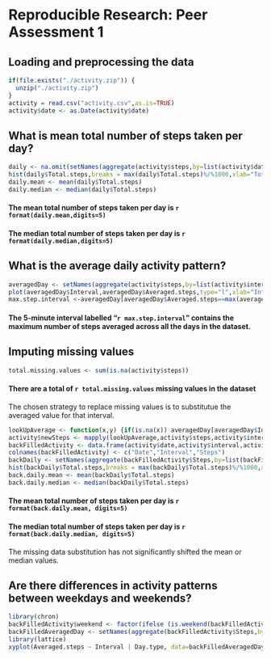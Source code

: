 # Reproducible Research: Peer Assessment 1

## Loading and preprocessing the data
```r
if(file.exists("./activity.zip")) {
  unzip("./activity.zip")
}
activity = read.csv("activity.csv",as.is=TRUE)
activity$date <- as.Date(activity$date)
```

## What is mean total number of steps taken per day?
```r
daily <- na.omit(setNames(aggregate(activity$steps,by=list(activity$date),sum),c("Date","Total.steps")))
hist(daily$Total.steps,breaks = max(daily$Total.steps)%/%1000,xlab="Total Steps",main="Histogram of Total Steps Daily",xlim=c(0,25000))
daily.mean <- mean(daily$Total.steps)
daily.median <- median(daily$Total.steps)
```
#### The mean   total number of steps taken per day is `r format(daily.mean,digits=5)`
#### The median total number of steps taken per day is `r format(daily.median,digits=5)`

## What is the average daily activity pattern?
```r
averagedDay <- setNames(aggregate(activity$steps,by=list(activity$interval),mean,na.rm=TRUE),c("Interval","Averaged.steps"))
plot(averagedDay$Interval,averagedDay$Averaged.steps,type="l",xlab="Interval",ylab="Averaged steps",main="Averaged steps across day")
max.step.interval <-averagedDay[averagedDay$Averaged.steps==max(averagedDay$Averaged.steps),]$Interval
```
#### The 5-minute interval labelled "`r max.step.interval`" contains the maximum number of steps averaged across all the days in the dataset.

## Imputing missing values
```r
total.missing.values <- sum(is.na(activity$steps))
```
#### There are a total of `r total.missing.values` missing values in the dataset

The chosen strategy to replace missing values is to substitutue the averaged value for that interval.
```r
lookUpAverage <- function(x,y) {if(is.na(x)) averagedDay[averagedDay$Interval==y,]$Averaged.steps else x}
activity$newSteps <- mapply(lookUpAverage,activity$steps,activity$interval)
backFilledActivity <- data.frame(activity$date,activity$interval,activity$newSteps)
colnames(backFilledActivity) <- c("Date","Interval","Steps")
backDaily <- setNames(aggregate(backFilledActivity$Steps,by=list(backFilledActivity$Date),sum),c("Date","Total.steps"))
hist(backDaily$Total.steps,breaks = max(backDaily$Total.steps)%/%1000,xlab="Total Steps",main="Histogram of Total Steps Daily (NA values filled)",xlim=c(0,25000),ylim=c(0,20))
back.daily.mean <- mean(backDaily$Total.steps)
back.daily.median <- median(backDaily$Total.steps)
```
#### The mean   total number of steps taken per day is `r format(back.daily.mean, digits=5)`
#### The median total number of steps taken per day is `r format(back.daily.median, digits=5)`

The missing data substitution has not significantly shifted the mean or median values.

## Are there differences in activity patterns between weekdays and weekends?
```r
library(chron)
backFilledActivity$weekend <- factor(ifelse (is.weekend(backFilledActivity$Date),"Weekend","Weekday"))
backFilledAveragedDay <- setNames(aggregate(backFilledActivity$Steps,by=list(backFilledActivity$Interval, backFilledActivity$weekend),mean),c("Interval","Day.type","Averaged.steps"))
library(lattice)
xyplot(Averaged.steps ~ Interval | Day.type, data=backFilledAveragedDay, layout=c(1,2), type="l",ylab="Averaged Steps")
```
